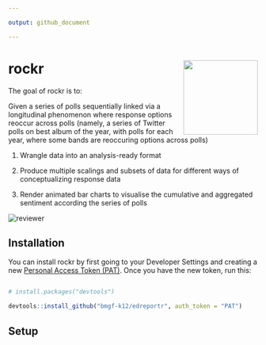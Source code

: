 ```yaml
---

output: github_document

---
```



<!-- README.md is generated from README.Rmd. Please edit that file -->


# rockr <img src='hex/rockr_hex.png' align="right" height="150" />



<!-- badges: start -->

<!-- badges: end -->



The goal of rockr is to:

Given a series of polls sequentially linked via a longitudinal phenomenon where response options reoccur across polls (namely, a series of Twitter polls on best album of the year, with polls for each year, where some bands are reoccuring options across polls)

1.  Wrangle data into an analysis-ready format

2.  Produce multiple scalings and subsets of data for different ways of conceptualizing response data

3.  Render animated bar charts to visualise the cumulative and aggregated sentiment according the series of polls



<p align="center">

  <img src="plots/album_poll_final_percentage.gif" alt="reviewer">



</p>



## Installation



You can install rockr by first going to your Developer Settings and creating a new [Personal Access Token (PAT)](https://github.com/settings/tokens). Once you have the new token, run this:



``` r

# install.packages("devtools")

devtools::install_github("bmgf-k12/edreportr", auth_token = "PAT")

```



## Setup


